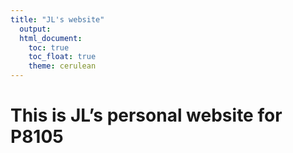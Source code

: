 ```yaml
---
title: "JL's website"
  output: 
  html_document:
    toc: true
    toc_float: true
    theme: cerulean
---
```


# This is JL's personal website for P8105

